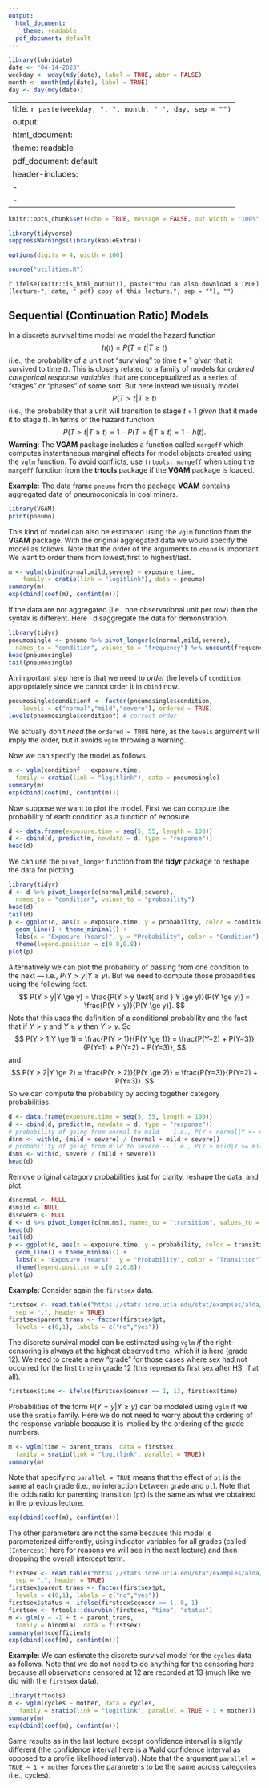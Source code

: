 ```yaml
---
output:
  html_document: 
    theme: readable
  pdf_document: default
---
```


```r
library(lubridate)
date <- "04-14-2023"
weekday <- wday(mdy(date), label = TRUE, abbr = FALSE)
month <- month(mdy(date), label = TRUE)
day <- day(mdy(date))
```

---
title: `r paste(weekday, ", ", month, " ", day, sep = "")`
output:
  html_document: 
    theme: readable
  pdf_document: default
header-includes:
  - \usepackage{float}
  - \usepackage{booktabs}
---

```r
knitr::opts_chunk$set(echo = TRUE, message = FALSE, out.width = "100%", fig.align = "center", cache = FALSE, dev = ifelse(knitr::is_html_output(), "png", "pdf"), comment = "")
```

```r
library(tidyverse)
suppressWarnings(library(kableExtra))
```

```r
options(digits = 4, width = 100)
```

```r
source("utilities.R")
```

`r ifelse(knitr::is_html_output(), paste("You can also download a [PDF](lecture-", date, ".pdf) copy of this lecture.", sep = ""), "")`


<!-- To do: Use lincon to extract parameter estimates, standard errors, etc. Also can use tf argument to exponentiate. -->

## Sequential (Continuation Ratio) Models

In a discrete survival time model we model the hazard function
$$
h(t) = P(T = t|T \ge t)
$$ 
(i.e., the probability of a unit not "surviving" to time $t+1$ *given* that it survived to time $t$). This is closely related to a family of models for *ordered categorical response variables* that are conceptualized as a series of "stages" or "phases" of some sort. But here instead we usually model 
$$
P(T > t|T \ge t)
$$
(i.e., the probability that a unit will transition to stage $t+1$ *given* that it made it to stage $t$). In terms of the hazard function 
$$
P(T > t|T \ge t) = 1 - P(T = t|T \ge t) = 1 - h(t). 
$$
**Warning**: The **VGAM** package includes a function called `margeff` which computes instantaneous marginal effects for model objects created using the `vglm` function. To avoid conflicts, use `trtools::margeff` when using the `margeff` function from the **trtools** package if the **VGAM** package is loaded.

**Example**: The data frame `pneumo` from the package **VGAM** contains aggregated data of pneumoconiosis in coal miners. 
```r
library(VGAM)
print(pneumo)
```
This kind of model can also be estimated using the `vglm` function from the **VGAM** package. With the original aggregated data we would specify the model as follows. Note that the order of the arguments to `cbind` is important. We want to order them from lowest/first to highest/last.
```r
m <- vglm(cbind(normal,mild,severe) ~ exposure.time, 
    family = cratio(link = "logitlink"), data = pneumo)
summary(m)
exp(cbind(coef(m), confint(m)))
```
If the data are not aggregated (i.e., one observational unit per row) then the syntax is different. Here I disaggregate the data for demonstration. 
```r
library(tidyr)
pneumosingle <- pneumo %>% pivot_longer(c(normal,mild,severe), 
  names_to = "condition", values_to = "frequency") %>% uncount(frequency)
head(pneumosingle)
tail(pneumosingle)
```
An important step here is that we need to *order* the levels of `condition` appropriately since we cannot order it in `cbind` now. 
```r
pneumosingle$conditionf <- factor(pneumosingle$condition,
    levels = c("normal","mild","severe"), ordered = TRUE)
levels(pneumosingle$conditionf) # correct order
```
We actually don't *need* the `ordered = TRUE` here, as the `levels` argument will imply the order, but it avoids `vglm` throwing a warning.

Now we can specify the model as follows.
```r
m <- vglm(conditionf ~ exposure.time, 
  family = cratio(link = "logitlink"), data = pneumosingle)
summary(m)
exp(cbind(coef(m), confint(m)))
```
Now suppose we want to plot the model. First we can compute the probability of each condition as a function of exposure.
```r
d <- data.frame(exposure.time = seq(5, 55, length = 100))
d <- cbind(d, predict(m, newdata = d, type = "response"))
head(d)
```
We can use the `pivot_longer` function from the **tidyr** package to reshape the data for plotting.
```r
library(tidyr)
d <- d %>% pivot_longer(c(normal,mild,severe), 
  names_to = "condition", values_to = "probability")
head(d)
tail(d)
p <- ggplot(d, aes(x = exposure.time, y = probability, color = condition)) + 
  geom_line() + theme_minimal() + 
  labs(x = "Exposure (Years)", y = "Probability", color = "Condition") +
  theme(legend.position = c(0.8,0.8))
plot(p)
```
Alternatively we can plot the probability of passing from one condition to the next --- i.e., $P(Y>y|Y \ge y)$. But we need to compute those probabilities using the following fact.
$$
    P(Y > y|Y \ge y) = \frac{P(Y > y \text{ and } Y \ge y)}{P(Y \ge y)} = 
    \frac{P(Y > y)}{P(Y \ge y)}.
$$
Note that this uses the definition of a conditional probability and the fact that if $Y > y$ and $Y \ge y$ then $Y > y$. So
$$
    P(Y > 1|Y \ge 1) = \frac{P(Y > 1)}{P(Y \ge 1)} = 
    \frac{P(Y=2) + P(Y=3)}{P(Y=1) + P(Y=2) + P(Y=3)},
$$
and
$$
    P(Y > 2|Y \ge 2) = \frac{P(Y > 2)}{P(Y \ge 2)} = 
    \frac{P(Y=3)}{P(Y=2) + P(Y=3)}.
$$
So we can compute the probability by adding together category probabilities.
```r
d <- data.frame(exposure.time = seq(5, 55, length = 100))
d <- cbind(d, predict(m, newdata = d, type = "response"))
# probability of going from normal to mild -- i.e., P(Y > normal|Y >= normal)
d$nm <- with(d, (mild + severe) / (normal + mild + severe))
# probability of going from mild to severe -- i.e., P(Y > mild|Y >= mild)
d$ms <- with(d, severe / (mild + severe))
head(d)
```
Remove original category probabilities just for clarity, reshape the data, and plot.
```r
d$normal <- NULL
d$mild <- NULL
d$severe <- NULL
d <- d %>% pivot_longer(c(nm,ms), names_to = "transition", values_to = "probability")
head(d)
tail(d)
p <- ggplot(d, aes(x = exposure.time, y = probability, color = transition)) + 
  geom_line() + theme_minimal() + 
  labs(x = "Exposure (Years)", y = "Probability", color = "Transition") +
  theme(legend.position = c(0.2,0.8))
plot(p)
```
**Example**: Consider again the `firstsex` data.
```r
firstsex <- read.table("https://stats.idre.ucla.edu/stat/examples/alda/firstsex.csv", 
  sep = ",", header = TRUE)
firstsex$parent_trans <- factor(firstsex$pt, 
  levels = c(0,1), labels = c("no","yes"))
```
The discrete survival model can be estimated using `vglm` *if* the right-censoring is always at the highest observed time, which it is here (grade 12). We need to create a new "grade" for those cases where sex had not occurred for the first time in grade 12 (this represents first sex after HS, if at all). 
```r
firstsex$time <- ifelse(firstsex$censor == 1, 13, firstsex$time)
```
Probabilities of the form $P(Y = y|Y \ge y)$ can be modeled using `vglm` if we use the `sratio` family. Here we do not need to worry about the ordering of the response variable because it is implied by the ordering of the grade numbers.  
```r
m <- vglm(time ~ parent_trans, data = firstsex,
  family = sratio(link = "logitlink", parallel = TRUE))
summary(m)
```
Note that specifying `parallel = TRUE` means that the effect of `pt` is the same at each grade (i.e., no interaction between grade and `pt`). Note that the odds ratio for parenting transition (`pt`) is the same as what we obtained in the previous lecture.
```r
exp(cbind(coef(m), confint(m)))
```
The other parameters are not the same because this model is parameterized differently, using indicator variables for all grades (called `(Intercept)` here for reasons we will see in the next lecture) and then dropping the overall intercept term. 
```r
firstsex <- read.table("https://stats.idre.ucla.edu/stat/examples/alda/firstsex.csv", 
  sep = ",", header = TRUE)
firstsex$parent_trans <- factor(firstsex$pt, 
  levels = c(0,1), labels = c("no","yes"))
firstsex$status <- ifelse(firstsex$censor == 1, 0, 1)
firstsex <- trtools::dsurvbin(firstsex, "time", "status")
m <- glm(y ~ -1 + t + parent_trans, 
  family = binomial, data = firstsex)
summary(m)$coefficients
exp(cbind(coef(m), confint(m)))
```

**Example**: We can estimate the discrete survival model for the `cycles` data as follows. Note that we do not need to do anything for the censoring here because all observations censored at 12 are recorded at 13 (much like we did with the `firstsex` data). 
```r
library(trtools)
m <- vglm(cycles ~ mother, data = cycles, 
   family = sratio(link = "logitlink", parallel = TRUE ~ 1 + mother))
summary(m)
exp(cbind(coef(m), confint(m)))
```
Same results as in the last lecture except confidence interval is slightly different (the confidence interval here is a Wald confidence interval as opposed to a profile likelihood interval). Note that the argument `parallel = TRUE ~ 1 + mother` forces the parameters to be the same across categories (i.e., cycles).
